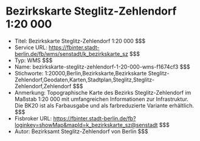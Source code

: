 # Bezirkskarte Steglitz-Zehlendorf 1:20 000
- Titel: Bezirkskarte Steglitz-Zehlendorf 1:20 000 $$$
- Service URL: https://fbinter.stadt-berlin.de/fb/wms/senstadt/k_bezirkskarte_sz $$$
- Typ: WMS $$$
- Name: bezirkskarte-steglitz-zehlendorf-1-20-000-wms-f1674cf3 $$$
- Stichworte: 1:20000,Berlin,Bezirkskarte,Bezirkskarte Steglitz-Zehlendorf,Geodaten,Karten,Stadtplan,Steglitz,Steglitz-Zehlendorf,Zehlendorf $$$
- Anmerkung: Topographische Karte des Bezirks Steglitz-Zehlendorf im Maßstab 1:20 000 mit umfangreichen Informationen zur Infrastruktur. Die BK20 ist als Farbausgabe und als farbreduzierte Variante erhältlich. $$$
- Fisbroker URL: https://fbinter.stadt-berlin.de/fb?loginkey=showMap&mapId=k_bezirkskarte_sz@senstadt $$$
- Autor: Bezirksamt Steglitz-Zehlendorf von Berlin $$$
